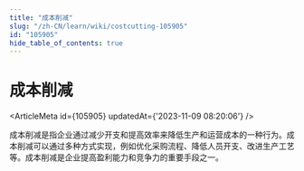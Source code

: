 ```yaml
---
title: "成本削减"
slug: "/zh-CN/learn/wiki/costcutting-105905"
id: "105905"
hide_table_of_contents: true
---
```



# 成本削减

<ArticleMeta id={105905} updatedAt={'2023-11-09 08:20:06'} />
<div className='border-solid border-b border-t-0 my-4 border-[var(--ifm-color-gray-300)]' />

成本削减是指企业通过减少开支和提高效率来降低生产和运营成本的一种行为。成本削减可以通过多种方式实现，例如优化采购流程、降低人员开支、改进生产工艺等。成本削减是企业提高盈利能力和竞争力的重要手段之一。

